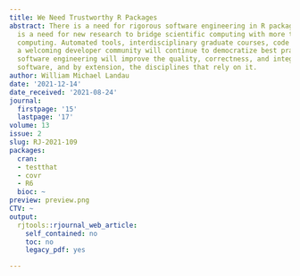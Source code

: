 ```yaml
---
title: We Need Trustworthy R Packages
abstract: There is a need for rigorous software engineering in R packages, and there
  is a need for new research to bridge scientific computing with more traditional
  computing. Automated tools, interdisciplinary graduate courses, code reviews, and
  a welcoming developer community will continue to democratize best practices. Democratized
  software engineering will improve the quality, correctness, and integrity of scientific
  software, and by extension, the disciplines that rely on it.
author: William Michael Landau
date: '2021-12-14'
date_received: '2021-08-24'
journal:
  firstpage: '15'
  lastpage: '17'
volume: 13
issue: 2
slug: RJ-2021-109
packages:
  cran:
  - testthat
  - covr
  - R6
  bioc: ~
preview: preview.png
CTV: ~
output:
  rjtools::rjournal_web_article:
    self_contained: no
    toc: no
    legacy_pdf: yes

---
```

